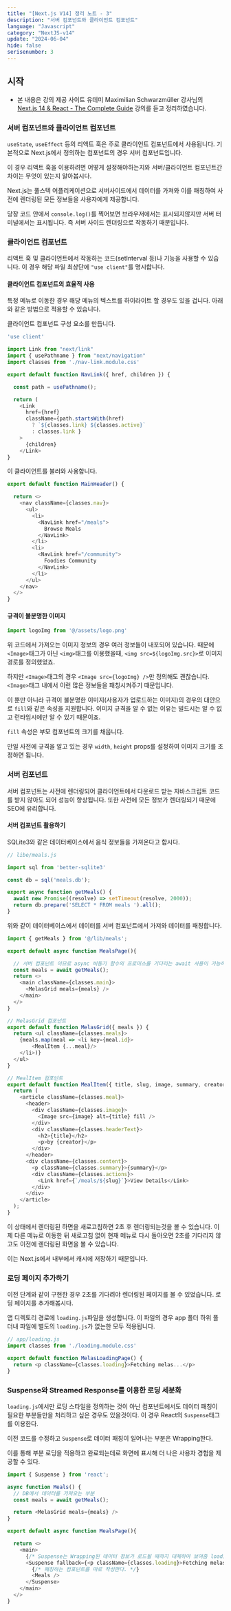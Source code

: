 ```yaml
---
title: "[Next.js V14] 정리 노트 - 3"
description: "서버 컴포넌트와 클라이언트 컴포넌트"
language: "Javascript"
category: "NextJS-v14"
update: "2024-06-04"
hide: false
serisenumber: 3
---
```


## 시작

- 본 내용은 강의 제공 사이트 유데미 Maximilian Schwarzmüller 강사님의 [Next.js 14 & React - The Complete Guide](https://www.udemy.com/course/nextjs-react-the-complete-guide/?couponCode=ST19MT60324) 강의를 듣고 정리하였습니다.

### 서버 컴포넌트와 클라이언트 컴포넌트

`useState`, `useEffect` 등의 리액트 훅은 주로 클라이언트 컴포넌트에서 사용됩니다. 기본적으로 Next.js에서 정의하는 컴포넌트의 경우 서버 컴포넌트입니다.

이 경우 리액트 훅을 이용하려면 어떻게 설정해야하는지와 서버/클라이언트 컴포넌트간 차이는 무엇이 있는지 알아봅시다.

Next.js는 풀스텍 어플리케이션으로 서버사이드에서 데이터를 가져와 이를 패칭하여 사전에 렌더링된 모든 정보들을 사용자에게 제공합니다.

당장 코드 안에서 `console.log()`를 찍어보면 브라우저에서는 표시되지않지만 서버 터미널에서는 표시됩니다. 즉 서버 사이드 렌더링으로 작동하기 때문입니다.

### 클라이언트 컴포넌트

리액트 훅 및 클라이언트에서 작동하는 코드(setInterval 등)나 기능을 사용할 수 있습니다. 이 경우 해당 파일 최상단에 `"use client"`를 명시합니다.

#### 클라이언트 컴포넌트의 효율적 사용

특정 메뉴로 이동한 경우 해당 메뉴의 텍스트를 하이라이트 할 경우도 있을 겁니다. 아래와 같은 방법으로 적용할 수 있습니다.

클라이언트 컴포넌트 구성 요소를 만듭니다.

```js
'use client'

import Link from "next/link"
import { usePathname } from "next/navigation"
import classes from './nav-link.module.css'

export default function NavLink({ href, children }) {

  const path = usePathname();

  return (
    <Link 
      href={href} 
      className={path.startsWith(href) 
        ? `${classes.link} ${classes.active}` 
        : classes.link }
    >
      {children}
    </Link>
}
```

이 클라이언트를 불러와 사용합니다.

```js
export default function MainHeader() {

  return <>
    <nav className={classes.nav}>
      <ul>
        <li>
          <NavLink href="/meals">
            Browse Meals
          </NavLink>
        </li>
        <li>
          <NavLink href="/community">
            Foodies Community
          </NavLink>
        </li>
      </ul>
    </nav>
  </>
}
```

#### 규격이 불분명한 이미지

```js
import logoImg from '@/assets/logo.png'
```

위 코드에서 가져오는 이미지 정보의 경우 여러 정보들이 내포되어 있습니다. 때문에 `<Image>`태그가 아닌 `<img>`태그를 이용했을때, `<img src=${logoImg.src}>`로 이미지 경로를 정의했었죠.

하지만 `<Image>`태그의 경우 `<Image src={logoImg} />`만 정의해도 괜찮습니다. `<Image>`태그 내에서 이런 많은 정보들을 패칭시켜주기 때문입니다.

이 뿐만 아니라 규격이 불분명한 이미지(사용자가 업로드하는 이미지)의 경우의 대안으로 `fill`와 같은 속성을 지원합니다. 이미지 규격을 알 수 없는 이유는 빌드시는 알 수 없고 런타임시에만 알 수 있기 때문이죠.

`fill` 속성은 부모 컴포넌트의 크기를 채웁니다. 

만일 사전에 규격을 알고 있는 경우 `width`, `height` props를 설정하여 이미지 크기를 조정하면 됩니다.

### 서버 컴포넌트

서버 컴포넌트는 사전에 렌더링되어 클라이언트에서 다운로드 받는 자바스크립트 코드를 받지 않아도 되어 성능이 향상됩니다. 또한 사전에 모든 정보가 렌더링되기 때문에 SEO에 유리합니다.

#### 서버 컴포넌트 활용하기

SQLite3와 같은 데이터베이스에서 음식 정보들을 가져온다고 합시다.

```js
// libe/meals.js

import sql from 'better-sqlite3'

const db = sql('meals.db');

export async function getMeals() {
  await new Promise((resolve) => setTimeout(resolve, 2000));
  return db.prepare('SELECT * FROM meals ').all();
}
```

위와 같이 데이터베이스에서 데이터를 서버 컴포넌트에서 가져와 데이터를 패칭합니다. 

```js
import { getMeals } from '@/lib/meals';

export default async function MealsPage(){

  // 서버 컴포넌트 이므로 async 비동기 함수의 프로미스를 기다리는 await 사용이 가능하다.
  const meals = await getMeals();
  return <>
    <main className={classes.main}>
      <MelasGrid meals={meals} />
    </main>
  </>
}

// MelasGrid 컴포넌트
export default function MelasGrid({ meals }) {
  return <ul className={classes.meals}>
    {meals.map(meal => <li key={meal.id}>
        <MealItem {...meal}/>
    </li>)}
  </ul>
}

// MealItem 컴포넌트
export default function MealItem({ title, slug, image, summary, creator }) {
  return (
    <article className={classes.meal}>
      <header>
        <div className={classes.image}>
          <Image src={image} alt={title} fill />
        </div>
        <div className={classes.headerText}>
          <h2>{title}</h2>
          <p>by {creator}</p>
        </div>
      </header>
      <div className={classes.content}>
        <p className={classes.summary}>{summary}</p>
        <div className={classes.actions}>
          <Link href={`/meals/${slug}`}>View Details</Link>
        </div>
      </div>
    </article>
  );
}
```

이 상태에서 렌더링된 하면을 새로고침하면 2초 후 렌더링되는것을 볼 수 있습니다. 이제 다른 메뉴로 이동한 뒤 새로고침 없이 현재 메뉴로 다시 돌아오면 2초를 기다리지 않고도 이전에 렌더링된 화면을 볼 수 있습니다.

이는 Next.js에서 내부에서 캐시에 저장하기 때문입니다.

### 로딩 페이지 추가하기

이전 단계와 같이 구현한 경우 2초를 기다려야 렌더링된 페이지를 볼 수 있었습니다. 로딩 페이지를 추가해봅시다.

앱 디렉토리 경로에 `loading.js`파일을 생성합니다. 이 파일의 경우 app 폴더 하위 폴더내 파일에 별도의 `loading.js`가 없는한 모두 적용됩니다.

```js
// app/loading.js
import classes from './loading.module.css'

export default function MelasLoadingPage() {
  return <p className={classes.loading}>Fetching melas...</p>
}
```

### Suspense와 Streamed Response를 이용한 로딩 세분화

`loading.js`에서만 로딩 스타일을 정의하는 것이 아닌 컴포넌트에서도 데이터 패칭이 필요한 부분들만을 처리하고 싶은 경우도 있을것이다. 이 경우 React의 `Suspense`태그를 이용한다.

이전 코드를 수정하고 `Suspense`로 데이터 패칭이 일어나는 부분은 Wrapping한다.

이를 통해 부분 로딩을 적용하고 완료되는데로 화면에 표시해 더 나은 사용자 경험을 제공할 수 있다.

```js
import { Suspense } from 'react';

async function Meals() {
  // DB에서 데이터를 가져오는 부분
  const meals = await getMeals();

  return <MelasGrid meals={meals} />
}

export default async function MealsPage(){

  return <>
    <main>
      {/* Suspense는 Wrapping된 데이터 정보가 로드될 때까지 대체하여 보여줌 loading의 대안 */}
      <Suspense fallback={<p className={classes.loading}>Fetching melas...</p>}>
        {/* 패칭하는 컴포넌트를 따로 작성한다. */}
        <Meals />
      </Suspense>
    </main>
  </>
}
```

